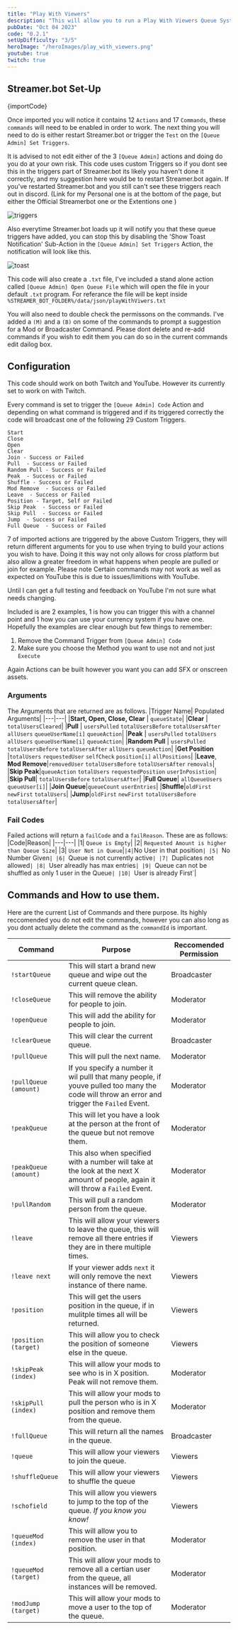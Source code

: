 ```yaml
---
title: "Play With Viewers"
description: "This will allow you to run a Play With Viewers Queue System"
pubDate: "Oct 04 2023"
code: "0.2.1"
setUpDifficulty: "3/5"
heroImage: "/heroImages/play_with_viewers.png"
youtube: true 
twitch: true
---
```


## Streamer.bot Set-Up

<CopyButton>{importCode}</CopyButton>

Once imported you will notice it contains 12 `Actions` and 17 `Commands`, these `commands` will need to be enabled in order to work. The next thing you will need to do is either restart Streamer.bot or trigger the `Test` on the `[Queue Admin] Set Triggers`.

It is advised to not edit either of the 3 `[Queue Admin]` actions and  doing do you do at your own risk. This code uses custom Triggers so if you dont see this in the triggers part of Streamer.bot its likely you haven't done it correctly, and my suggestion here would be to restart Streamer.bot again. If you've restarted Streamer.bot and you still can't see these triggers reach out in discord. (Link for my Personal one is at the bottom of the page, but either the Official Streamerbot one or the Extentions one )

![triggers](/buildImages/queue_system/queue_custom_triggers.png)

Also everytime Streamer.bot loads up it will notify you that these queue triggers have added, you can stop this by disabling the 'Show Toast Notification' Sub-Action in the `[Queue Admin] Set Triggers` Action, the notification will look like this.

![toast](/buildImages/queue_system/queue_toast.png)

This code will also create a `.txt` file, I've included a stand alone action called `[Queue Admin] Open Queue File` which will open the file in your default `.txt` program. For referance the file will be kept inside `%STREAMER_BOT_FOLDER%/data/json/playWithViwers.txt`

You will also need to double check the permissons on the commands. I've added a `(M)` and a `(B)` on some of the commands to prompt a suggestion for a Mod or Broadcaster Command. Please dont delete and re-add commands if you wish to edit them you can do so in the current commands edit dailog box.  


## Configuration

This code should work on both Twitch and YouTube. However its currently set to work on with Twitch.

Every command is set to trigger the `[Queue Admin] Code` Action and depending on what command is triggered and if its triggered correctly the code will broadcast one of the following 29 Custom Triggers.

```
Start
Close
Open 
Clear
Join - Success or Failed
Pull  - Success or Failed
Random Pull - Success or Failed
Peak  - Success or Failed
Shuffle - Success or Failed
Mod Remove  - Success or Failed
Leave  - Success or Failed
Position - Target, Self or Failed
Skip Peak  - Success or Failed
Skip Pull  - Success or Failed
Jump  - Success or Failed
Full Queue  - Success or Failed
```

7 of imported actions are triggered by the above Custom Triggers, they will return different arguments for you to use when trying to build your actions you wish to have. Doing it this way not only allows for cross platform but also allow a greater freedom in what happens when people are pulled or join for example. Please note Certain commands may not work as well as expected on YouTube this is due to issues/limitions with YouTube. 

<Notification type="info">
 <Icon pack="ion" name="information-circle-outline" />
Until I can get a full testing and feedback on YouTube I'm not sure what needs changing.
</Notification>

Included is are 2 examples, 1 is how you can trigger this with a channel point and 1 how you can use your currency system if you have one. Hopefully the examples are clear enough but few things to remember: 
1) Remove the Command Trigger from `[Queue Admin] Code`
2) Make sure you choose the Method you want to use not and not just `Execute`

Again Actions can be built however you want you can add SFX or onscreen assets.


### Arguments

The Arguments that are returned are as follows.
|Trigger Name| Populated Arguments|
|---|---|
|**Start, Open, Close, Clear** | `queueState`|
|**Clear** | `totalUsersCleared`|
|**Pull** | `usersPulled` `totalUsersBefore` `totalUsersAfter` `allUsers` `queueUserName[i]` `queueAction`|
|**Peak** | `usersPulled`  `totalUsers` `allUsers` `queueUserName[i]` `queueAction`| 
|**Random Pull** | `usersPulled` `totalUsersBefore` `totalUsersAfter` `allUsers` `queueAction`|
|**Get Position** |`totalUsers` `requestedUser` `selfCheck` `position[i]` `allPositions`|
|**Leave**, **Mod Remove**|`removedUser` `totalUsersBefore` `totalUsersAfter` `removals`|
|**Skip Peak**|`queueAction` `totalUsers` `requestedPosition` `userInPosistion`|
|**Skip Pull**| `totalUsersBefore` `totalUsersAfter`|
|**Full Queue**| `allQueueUsers` `queueUser[i]`|
|**Join Queue**|`queueCount` `userEntries`|
|**Shuffle**|`oldFirst` `newFirst` `totalUsers`|
|**Jump**|`oldFirst` `newFirst` `totalUsersBefore` `totalUsersAfter`|

### Fail Codes

Failed actions will return a `failCode` and a `failReason`. These are as follows:
|Code|Reason|
|---|---|
|1| `Queue is Empty`|
|2| `Requested Amount is higher than Queue Size`|
|3| `User Not in Queue`|`
|4| `No User in that position`|
|5| `No Number Given`|
|6| `Queue is not currently active`|
|7| `Duplicates not allowed`|
|8| `User alreadly has max entries`|
|9| `Queue can not be shuffled as only 1 user in the Queue`|
|10| `User is already First`|

## Commands and How to use them.

Here are the current List of Commands and there purpose. Its highly reccomended you do not edit the commands, however you can also long as you dont actually delete the command as the `commandId` is important. 

|**Command**| Purpose| Reccomended Permission|
|---|---|---|
|`!startQueue`|This will start a brand new queue and wipe out the current queue clean.|Broadcaster|
|`!closeQueue`|This will remove the ability for people to join.|Moderator|
|`!openQueue`|This will add the ability for people to join.|Moderator|
|`!clearQueue`|This will clear the current queue.|Broadcaster|
|`!pullQueue`| This will pull the next name.|Moderator|
|`!pullQueue (amount)`|If you specify a number it wil pulll that many people, if youve pulled too many the code will throw an error and trigger the `Failed` Event.|Moderator|
|`!peakQueue`|This will let you have a look at the person at the front of the queue but not remove them.|Moderator|
|`!peakQueue (amount)`|This also when specified with a number will take at the look at the next X amount of people, again it will throw a `Failed` Event.|Moderator|
|`!pullRandom`|This will pull a random person from the queue.|Moderator|
|`!leave`|This will allow your viewers to leave the queue, this will remove all there entries if they are in there multiple times.|Viewers|
|`!leave next`| If your viewer adds `next` it will only remove the next instance of there name.|Viewers|
|`!position`|This will get the users position in the queue, if in mulitple times all will be returned.|Viewers|
|`!position (target)`|This will allow you to check the position of someone else in the queue.|Viewers|
|`!skipPeak (index)`|This will allow your mods to see who is in X position. Peak will not remove them.|Moderator|
|`!skipPull (index)`|This will allow your mods to pull the person who is in X position and remove them from the queue.|Moderator|
|`!fullQueue`|This will return all the names in the queue.|Broadcaster|
|`!queue`|This will allow your viewers to join the queue.|Viewers|
|`!shuffleQueue`|This will allow your viewers to shuffle the queue|Viewers|
|`!schofield`|This will allow you viewers to jump to the top of the queue. *If you know you know!*|Viewers|
|`!queueMod (index)`|This will allow you to remove the user in that position.|Moderator|
|`!queueMod (target)`|This will allow your mods to remove all a certian user from the queue, all instances will be removed.|Moderator|
|`!modJump (target)`| This will allow your mods to move a user to the top of the queue.|Moderator|





